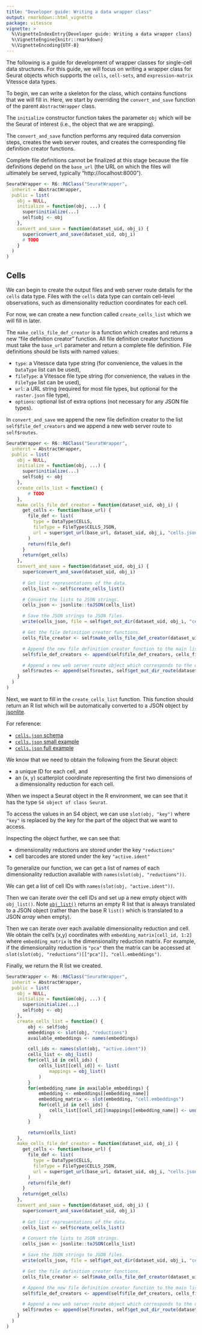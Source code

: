 ```yaml
---
title: "Developer guide: Writing a data wrapper class"
output: rmarkdown::html_vignette
package: vitessce
vignette: >
  %\VignetteIndexEntry{Developer guide: Writing a data wrapper class}
  %\VignetteEngine{knitr::rmarkdown}
  %\VignetteEncoding{UTF-8}
---
```


The following is a guide for development of wrapper classes for single-cell data structures.
For this guide, we will focus on writing a wrapper class for Seurat objects which supports the `cells`, `cell-sets`, and `expression-matrix` Vitessce data types.

To begin, we can write a skeleton for the class, which contains functions that we will fill in.
Here, we start by overriding the `convert_and_save` function of the parent `AbstractWrapper` class.

The `initialize` constructor function takes the parameter `obj` which will be the Seurat of interest (i.e., the object that we are wrapping).

The `convert_and_save` function performs any required data conversion steps, creates the web server routes, and creates the corresponding file definition creator functions.

Complete file definitions cannot be finalized at this stage because the file definitions depend on the `base_url` (the URL on which the files will ultimately be served, typically "http://localhost:8000").

```r
SeuratWrapper <- R6::R6Class("SeuratWrapper",
  inherit = AbstractWrapper,
  public = list(
    obj = NULL,
    initialize = function(obj, ...) {
      super$initialize(...)
      self$obj <- obj
    },
    convert_and_save = function(dataset_uid, obj_i) {
      super$convert_and_save(dataset_uid, obj_i)
      # TODO
    }
  )
)
```

## Cells

We can begin to create the output files and web server route details for the `cells` data type.
Files with the `cells` data type can contain cell-level observations, such as dimensionality reduction coordinates for each cell.

For now, we can create a new function called `create_cells_list` which we will fill in later.

The `make_cells_file_def_creator` is a function which creates and returns a new "file definition creator" function.
All file definition creator functions must take the `base_url` parameter and return a complete file definition.
File definitions should be lists with named values:

- `type`: a Vitessce data type string (for convenience, the values in the `DataType` list can be used),
- `fileType`: a Vitessce file type string (for convenience, the values in the `FileType` list can be used),
- `url`: a URL string (required for most file types, but optional for the `raster.json` file type),
- `options`: optional list of extra options (not necessary for any JSON file types).

In `convert_and_save` we append the new file definition creator to the list `self$file_def_creators` and we append a new web server route to `self$routes`.

```r
SeuratWrapper <- R6::R6Class("SeuratWrapper",
  inherit = AbstractWrapper,
  public = list(
    obj = NULL,
    initialize = function(obj, ...) {
      super$initialize(...)
      self$obj <- obj
    },
    create_cells_list = function() {
        # TODO
    },
    make_cells_file_def_creator = function(dataset_uid, obj_i) {
      get_cells <- function(base_url) {
        file_def <- list(
          type = DataType$CELLS,
          fileType = FileType$CELLS_JSON,
          url = super$get_url(base_url, dataset_uid, obj_i, "cells.json")
        )
        return(file_def)
      }
      return(get_cells)
    },
    convert_and_save = function(dataset_uid, obj_i) {
      super$convert_and_save(dataset_uid, obj_i)
      
      # Get list representations of the data.
      cells_list <- self$create_cells_list()

      # Convert the lists to JSON strings.
      cells_json <- jsonlite::toJSON(cells_list)

      # Save the JSON strings to JSON files.
      write(cells_json, file = self$get_out_dir(dataset_uid, obj_i, "cells.json"))

      # Get the file definition creator functions.
      cells_file_creator <- self$make_cells_file_def_creator(dataset_uid, obj_i)

      # Append the new file definition creator function to the main list.
      self$file_def_creators <- append(self$file_def_creators, cells_file_creator)

      # Append a new web server route object which corresponds to the directory of JSON files to be served.
      self$routes <- append(self$routes, self$get_out_dir_route(dataset_uid, obj_i))
    }
  )
)
```

Next, we want to fill in the `create_cells_list` function.
This function should return an R list which will be automatically converted to a JSON object by [jsonlite](https://cran.r-project.org/web/packages/jsonlite/vignettes/json-aaquickstart.html).

For reference:

- [`cells.json` schema](https://github.com/vitessce/vitessce/blob/master/src/schemas/cells.schema.json)
- [`cells.json` small example](https://github.com/vitessce/vitessce/blob/master/src/schemas/fixtures/cells.good.json)
- [`cells.json` full example](https://s3.amazonaws.com/vitessce-data/0.0.31/master_release/dries/dries.cells.json)

We know that we need to obtain the following from the Seurat object:

- a unique ID for each cell, and
- an (x, y) scatterplot coordinate representing the first two dimensions of a dimensionality reduction for each cell.

When we inspect a Seurat object in the R environment, we can see that it has the type `S4 object of class Seurat`.

To access the values in an S4 object, we can use `slot(obj, "key")` where `"key"` is replaced by the key for the part of the object that we want to access.

Inspecting the object further, we can see that:

- dimensionality reductions are stored under the key `"reductions"`
- cell barcodes are stored under the key `"active.ident"`

To generalize our function, we can get a list of names of each dimensionality reduction available with `names(slot(obj, "reductions"))`.

We can get a list of cell IDs with `names(slot(obj, "active.ident"))`.

Then we can iterate over the cell IDs and set up a new empty object with `obj_list()`.
Note [`obj_list()`](https://github.com/vitessce/vitessce-r/blob/8d4d7f9/R/helpers.R#L35) returns an empty R list that is always translated to a JSON object (rather than the base R `list()` which is translated to a JSON _array_ when empty).

Then we can iterate over each available dimensionality reduction and cell.
We obtain the cell's (x,y) coordinates with `embedding_matrix[cell_id, 1:2]` where `embedding_matrix` is the dimensionality reduction matrix.
For example, if the dimensionality reduction is `"pca"` then the matrix can be accessed at `slot(slot(obj, "reductions")[["pca"]], "cell.embeddings")`.

Finally, we return the R list we created.

```r
SeuratWrapper <- R6::R6Class("SeuratWrapper",
  inherit = AbstractWrapper,
  public = list(
    obj = NULL,
    initialize = function(obj, ...) {
      super$initialize(...)
      self$obj <- obj
    },
    create_cells_list = function() {
        obj <- self$obj
        embeddings <- slot(obj, "reductions")
        available_embeddings <- names(embeddings)

        cell_ids <- names(slot(obj, "active.ident"))
        cells_list <- obj_list()
        for(cell_id in cell_ids) {
            cells_list[[cell_id]] <- list(
                mappings = obj_list()
            )
        }
        for(embedding_name in available_embeddings) {
            embedding <- embeddings[[embedding_name]]
            embedding_matrix <- slot(embedding, "cell.embeddings")
            for(cell_id in cell_ids) {
                cells_list[[cell_id]]$mappings[[embedding_name]] <- unname(embedding_matrix[cell_id, 1:2])
            }
        }

        return(cells_list)
    },
    make_cells_file_def_creator = function(dataset_uid, obj_i) {
      get_cells <- function(base_url) {
        file_def <- list(
          type = DataType$CELLS,
          fileType = FileType$CELLS_JSON,
          url = super$get_url(base_url, dataset_uid, obj_i, "cells.json")
        )
        return(file_def)
      }
      return(get_cells)
    },
    convert_and_save = function(dataset_uid, obj_i) {
      super$convert_and_save(dataset_uid, obj_i)
      
      # Get list representations of the data.
      cells_list <- self$create_cells_list()

      # Convert the lists to JSON strings.
      cells_json <- jsonlite::toJSON(cells_list)

      # Save the JSON strings to JSON files.
      write(cells_json, file = self$get_out_dir(dataset_uid, obj_i, "cells.json"))

      # Get the file definition creator functions.
      cells_file_creator <- self$make_cells_file_def_creator(dataset_uid, obj_i)

      # Append the new file definition creator function to the main list.
      self$file_def_creators <- append(self$file_def_creators, cells_file_creator)

      # Append a new web server route object which corresponds to the directory of JSON files to be served.
      self$routes <- append(self$routes, self$get_out_dir_route(dataset_uid, obj_i))
    }
  )
)
```



